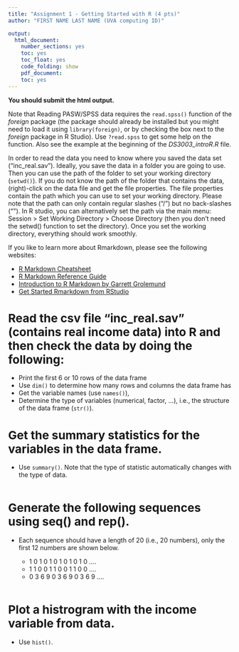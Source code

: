 ```yaml
---
title: "Assignment 1 - Getting Started with R (4 pts)"
author: "FIRST NAME LAST NAME (UVA computing ID)"

output:
  html_document:
    number_sections: yes
    toc: yes
    toc_float: yes
    code_folding: show
    pdf_document:
    toc: yes
---
```


<style>
h1.title {
  font-size: 30px;
}
h1 {
  font-size: 26px;
}
h2 {
  font-size: 22px;
}
h3 { 
  font-size: 18px;
}

</style>

**You should submit the html output.**

Note that Reading PASW/SPSS data requires the `read.spss()` function of the *foreign* package (the package should already be installed but you might need to load it using `library(foreign)`, or by checking the box next to the *foreign* package in R Studio). Use `?read.spss` to get some help on the function. Also see the example at the beginning of the *DS3003_introR.R* file.

In order to read the data you need to know where you saved the data set ("inc_real.sav"). Ideally, you save the data in a folder you are going to use. Then you can use the path of the folder to set your working directory (`setwd()`). If you do not know the path of the folder that contains the data, (right)-click on the data file and get the file properties. The file properties contain the path which you can use to set your working directory. Please note that the path can only contain regular slashes ("/") but no back-slashes ("\"). In R studio, you can alternatively set the path via the main menu: Session > Set Working Directory > Choose Directory (then you don’t need the setwd() function to set the directory). Once you set the working directory, everything should work smoothly.

If you like to learn more about Rmarkdown, please see the following websites:

- [R Markdown Cheatsheet](https://www.rstudio.com/resources/cheatsheets/)
- [R Markdown Reference Guide](https://www.rstudio.com/wp-content/uploads/2015/03/rmarkdown-reference.pdf)
- [Introduction to R Markdown by Garrett Grolemund](https://rmarkdown.rstudio.com/articles_intro.html)
- [Get Started Rmarkdown from RStudio](https://rmarkdown.rstudio.com/lesson-1.html)


# Read the csv file "inc_real.sav" (contains real income data) into R and then check the data by doing the following:

- Print the first 6 or 10 rows of the data frame
- Use `dim()` to determine how many rows and columns the data frame has
- Get the variable names (use `names()`),
- Determine the type of variables (numerical, factor, …), i.e., the structure of the data frame (`str()`).
    
# Get the summary statistics for the variables in the data frame.
 
- Use `summary()`. Note that the type of statistic automatically changes with the type of data.

```r

```


# Generate the following sequences using seq() and rep(). 

- Each sequence should have a length of 20 (i.e., 20 numbers), only the first 12 numbers are shown below.

   - 1 0 1 0 1 0 1 0 1 0 1 0 ….
   - 1 1 0 0 1 1 0 0 1 1 0 0 ….
   - 0 3 6 9 0 3 6 9 0 3 6 9 ….

```r

```

# Plot a histrogram with the income variable from data. 

- Use `hist()`. 

```r

```
